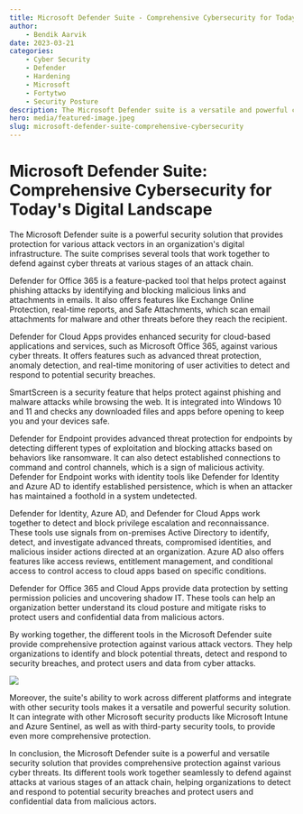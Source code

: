 ```yaml
---
title: Microsoft Defender Suite - Comprehensive Cybersecurity for Today's Digital Landscape
author:
    - Bendik Aarvik
date: 2023-03-21
categories:
    - Cyber Security
    - Defender
    - Hardening
    - Microsoft
    - Fortytwo
    - Security Posture
description: The Microsoft Defender suite is a versatile and powerful cybersecurity solution that provides comprehensive protection against various cyber threats. Its different tools work together seamlessly to defend against attacks at different stages of an attack chain, helping organizations to detect and respond to potential security breaches and protect users and confidential data from malicious actors.
hero: media/featured-image.jpeg
slug: microsoft-defender-suite-comprehensive-cybersecurity
---
```


# Microsoft Defender Suite: Comprehensive Cybersecurity for Today's Digital Landscape

The Microsoft Defender suite is a powerful security solution that provides protection for various attack vectors in an organization's digital infrastructure. The suite comprises several tools that work together to defend against cyber threats at various stages of an attack chain.

Defender for Office 365 is a feature-packed tool that helps protect against phishing attacks by identifying and blocking malicious links and attachments in emails. It also offers features like Exchange Online Protection, real-time reports, and Safe Attachments, which scan email attachments for malware and other threats before they reach the recipient.

Defender for Cloud Apps provides enhanced security for cloud-based applications and services, such as Microsoft Office 365, against various cyber threats. It offers features such as advanced threat protection, anomaly detection, and real-time monitoring of user activities to detect and respond to potential security breaches.

SmartScreen is a security feature that helps protect against phishing and malware attacks while browsing the web. It is integrated into Windows 10 and 11 and checks any downloaded files and apps before opening to keep you and your devices safe.

Defender for Endpoint provides advanced threat protection for endpoints by detecting different types of exploitation and blocking attacks based on behaviors like ransomware. It can also detect established connections to command and control channels, which is a sign of malicious activity. Defender for Endpoint works with identity tools like Defender for Identity and Azure AD to identify established persistence, which is when an attacker has maintained a foothold in a system undetected.

Defender for Identity, Azure AD, and Defender for Cloud Apps work together to detect and block privilege escalation and reconnaissance. These tools use signals from on-premises Active Directory to identify, detect, and investigate advanced threats, compromised identities, and malicious insider actions directed at an organization. Azure AD also offers features like access reviews, entitlement management, and conditional access to control access to cloud apps based on specific conditions.

Defender for Office 365 and Cloud Apps provide data protection by setting permission policies and uncovering shadow IT. These tools can help an organization better understand its cloud posture and mitigate risks to protect users and confidential data from malicious actors.

By working together, the different tools in the Microsoft Defender suite provide comprehensive protection against various attack vectors. They help organizations to identify and block potential threats, detect and respond to security breaches, and protect users and data from cyber attacks.

![](media/featured-image.jpeg)

Moreover, the suite's ability to work across different platforms and integrate with other security tools makes it a versatile and powerful security solution. It can integrate with other Microsoft security products like Microsoft Intune and Azure Sentinel, as well as with third-party security tools, to provide even more comprehensive protection.

In conclusion, the Microsoft Defender suite is a powerful and versatile security solution that provides comprehensive protection against various cyber threats. Its different tools work together seamlessly to defend against attacks at various stages of an attack chain, helping organizations to detect and respond to potential security breaches and protect users and confidential data from malicious actors.
